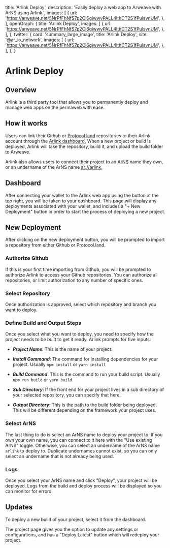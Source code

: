 
  title: 'Arlink Deploy',
  description: 'Easily deploy a web app to Arweave with ArNS using Arlink.',
  images: [
    {
      url: 'https://arweave.net/5NrPfFhNfS7p2Ci6giwwvPALL4lthCT2S1fPulsvnUM',
    },
  ],
  openGraph: {
    title: 'Arlink Deploy',
    images: [
      {
        url: 'https://arweave.net/5NrPfFhNfS7p2Ci6giwwvPALL4lthCT2S1fPulsvnUM',
      },
    ],
  },
  twitter: {
    card: 'summary_large_image',
    title: 'Arlink Deploy',
    site: '@ar_io_network',
    images: [
      {
        url: 'https://arweave.net/5NrPfFhNfS7p2Ci6giwwvPALL4lthCT2S1fPulsvnUM',
      },
    ],
  },
}

<HeroPattern />

# Arlink Deploy

## Overview

Arlink is a third party tool that allows you to permanently deploy and manage web apps on the permaweb with ease.

## How it works

Users can link their Github or [Protocol.land](https://protocol.land/) repositories to their Arlink account through the [Arlink dashboard.](https://arlink.arweave.net/dashboard) When a new project or build is deployed,
Arlink will take the repository, build it, and upload the build folder to Arweave.

Arlink also allows users to connect their project to an [ArNS](/arns) name they own, or an undername of the ArNS name [ar://arlink.](https://arlink.arweave.net)

## Dashboard

After connecting your wallet to the Arlink web app using the button at the top right, you will be taken to your dashboard. This page will display any deployments associated with your wallet, and includes a "+ New Deployment" button
in order to start the process of deploying a new project.

<Diagram src="ar://A9DUhLxvaWauTaZoQL6T0uSR6LANx49VD4d6fQ0FAjw" />

## New Deployment

After clicking on the new deployment button, you will be prompted to import a repository from either Github or Protocol.land.

<Diagram src="ar://x6gDFJcJeY2sFyrEG5yR2EoTy7t9O0zL-lufdwgtCKo" />

### Authorize Github

If this is your first time importing from Github, you will be prompted to authorize Arlink to access your Github repositories. You can authorize all repositories, or limit authorization to any number of specific ones.

<Diagram src="ar://-tJqkaX1WRbmsxDv2GTlCsUtbkgwmzA88S2yKOtqZIM" />

### Select Repository

Once authorization is approved, select which repository and branch you want to deploy.

<Diagram src="ar://fHxXbYicODMwN8lECwNAOHbkYZ08NS67rSGDFEecxBA" />

### Define Build and Output Steps

Once you select what you want to deploy, you need to specify how the project needs to be built to get it ready. Arlink prompts for five inputs:

- **_Project Name_**: This is the name of your project.

- **_Install Command_**: The command for installing dependencies for your project. Usually `npm install` or `yarn install`

- **_Build Command_**: This is the command to run your build script. Usually `npm run build` or `yarn build`

- **_Sub Directory_**: If the front end for your project lives in a sub directory of your selected repository, you can specify that here.

- **_Output Directory_**: This is the path to the build folder being deployed. This will be different depending on the framework your project uses.

<Diagram src="ar://oSnbN-Xw7gWTgSt8eNufVjzfHA52wKLPgFo4qdzHwxw" />

### Select ArNS

The last thing to do is select an ArNS name to deploy your project to. If you own your own name, you can connect to it here with the "Use existing ArNS" toggle. Otherwise, you can select an undername of the ArNS name `arlink` to deploy to.
Duplicate undernames cannot exist, so you can only select an undername that is not already being used.

<Diagram src="ar://zSda5gMCyw_IL0hZixxKfiaXFdwisfoQ2qb5X-EsJzk" />

### Logs

Once you select your ArNS name and click "Deploy", your project will be deployed. Logs from the build and deploy process will be displayed so you can monitor for errors.

<Diagram src="ar://1h5WjKdoPspOIop1_7R52sjnZsHWtRduAgZpzckCg2E" />

## Updates

To deploy a new build of your project, select it from the dashboard.

<Diagram src="ar://m-dgNKZKMNaXCWnz0OKiLUyifQrXCbZE3QGJGjiMdVw" />

The project page gives you the option to update any settings or configurations, and has a "Deploy Latest" button which will redeploy your project.

<Diagram src="ar://Gen_rEdn8ZGMMXY9_AdKIPnnL6w_rlz1B09EPugMje8" />
